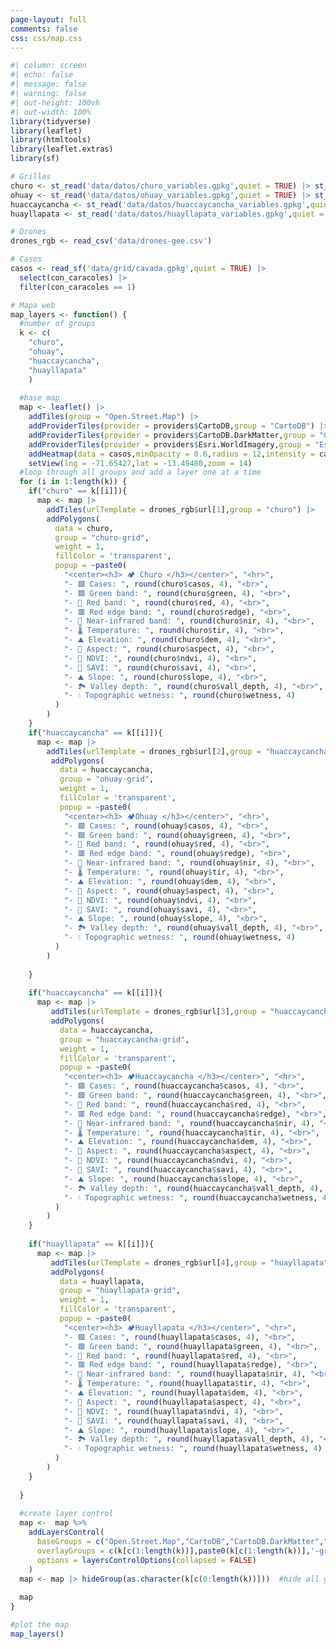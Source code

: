 ```yaml
---
page-layout: full
comments: false
css: css/map.css
---
```


```r
#| column: screen
#| echo: false
#| message: false
#| warning: false
#| out-height: 100vh
#| out-width: 100%
library(tidyverse)
library(leaflet)
library(htmltools)
library(leaflet.extras)
library(sf)

# Grillas
churo <- st_read('data/datos/churo_variables.gpkg',quiet = TRUE) |> st_transform(crs = 4326)
ohuay <- st_read('data/datos/ohuay_variables.gpkg',quiet = TRUE) |> st_transform(crs = 4326)
huaccaycancha <- st_read('data/datos/huaccaycancha_variables.gpkg',quiet = TRUE) |> st_transform(crs = 4326)
huayllapata <- st_read('data/datos/huayllapata_variables.gpkg',quiet = TRUE) |> st_transform(crs = 4326)

# Drones 
drones_rgb <- read_csv('data/drones-gee.csv')

# Casos
casos <- read_sf('data/grid/cavada.gpkg',quiet = TRUE) |> 
  select(con_caracoles) |> 
  filter(con_caracoles == 1)

# Mapa web
map_layers <- function() {
  #number of groups
  k <- c(
    "churo",
    "ohuay",
    "huaccaycancha",
    "huayllapata"
    )
  
  #base map
  map <- leaflet() |> 
    addTiles(group = "Open.Street.Map") |>
    addProviderTiles(provider = providers$CartoDB,group = "CartoDB") |>
    addProviderTiles(provider = providers$CartoDB.DarkMatter,group = "CartoDB.DarkMatter") |>
    addProviderTiles(provider = providers$Esri.WorldImagery,group = "Esri.WorldImagery") |>
    addHeatmap(data = casos,minOpacity = 0.6,radius = 12,intensity = casos$con_caracoles) |> 
    setView(lng = -71.65427,lat = -13.49480,zoom = 14)
  #loop through all groups and add a layer one at a time
  for (i in 1:length(k)) {
    if("churo" == k[[i]]){
      map <- map |> 
        addTiles(urlTemplate = drones_rgb$url[1],group = "churo") |> 
        addPolygons(
          data = churo,
          group = "churo-grid",
          weight = 1,
          fillColor = 'transparent',
          popup = ~paste0(
            "<center><h3> 🏕️ Churo </h3></center>", "<hr>",
            "- 🟩 Cases: ", round(churo$casos, 4), "<br>",
            "- 🟩 Green band: ", round(churo$green, 4), "<br>",
            "- 🔴 Red band: ", round(churo$red, 4), "<br>",
            "- 🟥 Red edge band: ", round(churo$redge), "<br>",
            "- 🌿 Near-infrared band: ", round(churo$nir, 4), "<br>",
            "- 🌡️ Temperature: ", round(churo$tir, 4), "<br>",
            "- ⛰️ Elevation: ", round(churo$dem, 4), "<br>",
            "- 🧭 Aspect: ", round(churo$aspect, 4), "<br>",
            "- 🌱 NDVI: ", round(churo$ndvi, 4), "<br>",
            "- 🌾 SAVI: ", round(churo$savi, 4), "<br>",
            "- ⛰️ Slope: ", round(churo$slope, 4), "<br>",
            "- 🏞️ Valley depth: ", round(churo$vall_depth, 4), "<br>",
            "- 💧 Topographic wetness: ", round(churo$wetness, 4)
          )
        )
    }
    if("huaccaycancha" == k[[i]]){
      map <- map |> 
        addTiles(urlTemplate = drones_rgb$url[2],group = "huaccaycancha") |> 
         addPolygons(
           data = huaccaycancha,
           group = "ohuay-grid",
           weight = 1,
           fillColor = 'transparent',
           popup = ~paste0(
            "<center><h3> 🏕️Ohuay </h3></center>", "<hr>",
            "- 🟩 Cases: ", round(ohuay$casos, 4), "<br>",
            "- 🟩 Green band: ", round(ohuay$green, 4), "<br>",
            "- 🔴 Red band: ", round(ohuay$red, 4), "<br>",
            "- 🟥 Red edge band: ", round(ohuay$redge), "<br>",
            "- 🌿 Near-infrared band: ", round(ohuay$nir, 4), "<br>",
            "- 🌡️ Temperature: ", round(ohuay$tir, 4), "<br>",
            "- ⛰️ Elevation: ", round(ohuay$dem, 4), "<br>",
            "- 🧭 Aspect: ", round(ohuay$aspect, 4), "<br>",
            "- 🌱 NDVI: ", round(ohuay$ndvi, 4), "<br>",
            "- 🌾 SAVI: ", round(ohuay$savi, 4), "<br>",
            "- ⛰️ Slope: ", round(ohuay$slope, 4), "<br>",
            "- 🏞️ Valley depth: ", round(ohuay$vall_depth, 4), "<br>",
            "- 💧 Topographic wetness: ", round(ohuay$wetness, 4)
          )
        )
      
    }
    
    if("huaccaycancha" == k[[i]]){
      map <- map |> 
         addTiles(urlTemplate = drones_rgb$url[3],group = "huaccaycancha") |> 
         addPolygons(
           data = huaccaycancha,
           group = "huaccaycancha-grid",
           weight = 1,
           fillColor = 'transparent',
           popup = ~paste0(
            "<center><h3> 🏕️Huaccaycancha </h3></center>", "<hr>",
            "- 🟩 Cases: ", round(huaccaycancha$casos, 4), "<br>",
            "- 🟩 Green band: ", round(huaccaycancha$green, 4), "<br>",
            "- 🔴 Red band: ", round(huaccaycancha$red, 4), "<br>",
            "- 🟥 Red edge band: ", round(huaccaycancha$redge), "<br>",
            "- 🌿 Near-infrared band: ", round(huaccaycancha$nir, 4), "<br>",
            "- 🌡️ Temperature: ", round(huaccaycancha$tir, 4), "<br>",
            "- ⛰️ Elevation: ", round(huaccaycancha$dem, 4), "<br>",
            "- 🧭 Aspect: ", round(huaccaycancha$aspect, 4), "<br>",
            "- 🌱 NDVI: ", round(huaccaycancha$ndvi, 4), "<br>",
            "- 🌾 SAVI: ", round(huaccaycancha$savi, 4), "<br>",
            "- ⛰️ Slope: ", round(huaccaycancha$slope, 4), "<br>",
            "- 🏞️ Valley depth: ", round(huaccaycancha$vall_depth, 4), "<br>",
            "- 💧 Topographic wetness: ", round(huaccaycancha$wetness, 4)
          )
        )
    }
    
    if("huayllapata" == k[[i]]){
      map <- map |> 
         addTiles(urlTemplate = drones_rgb$url[4],group = "huayllapata") |> 
         addPolygons(
           data = huayllapata,
           group = "huayllapata-grid",
           weight = 1,
           fillColor = 'transparent',
           popup = ~paste0(
            "<center><h3> 🏕️Huayllapata </h3></center>", "<hr>",
            "- 🟩 Cases: ", round(huayllapata$casos, 4), "<br>",
            "- 🟩 Green band: ", round(huayllapata$green, 4), "<br>",
            "- 🔴 Red band: ", round(huayllapata$red, 4), "<br>",
            "- 🟥 Red edge band: ", round(huayllapata$redge), "<br>",
            "- 🌿 Near-infrared band: ", round(huayllapata$nir, 4), "<br>",
            "- 🌡️ Temperature: ", round(huayllapata$tir, 4), "<br>",
            "- ⛰️ Elevation: ", round(huayllapata$dem, 4), "<br>",
            "- 🧭 Aspect: ", round(huayllapata$aspect, 4), "<br>",
            "- 🌱 NDVI: ", round(huayllapata$ndvi, 4), "<br>",
            "- 🌾 SAVI: ", round(huayllapata$savi, 4), "<br>",
            "- ⛰️ Slope: ", round(huayllapata$slope, 4), "<br>",
            "- 🏞️ Valley depth: ", round(huayllapata$vall_depth, 4), "<br>",
            "- 💧 Topographic wetness: ", round(huayllapata$wetness, 4)
          )
        )
    }
    
  }
  
  #create layer control
  map <-  map %>% 
    addLayersControl(
      baseGroups = c("Open.Street.Map","CartoDB","CartoDB.DarkMatter","Esri.WorldImagery"),
      overlayGroups = c(k[c(1:length(k))],paste0(k[c(1:length(k))],'-grid')),
      options = layersControlOptions(collapsed = FALSE)
    ) 
  map <- map |> hideGroup(as.character(k[c(0:length(k))]))  #hide all groups except the 1st one
  
  map
}

#plot the map
map_layers()
```
